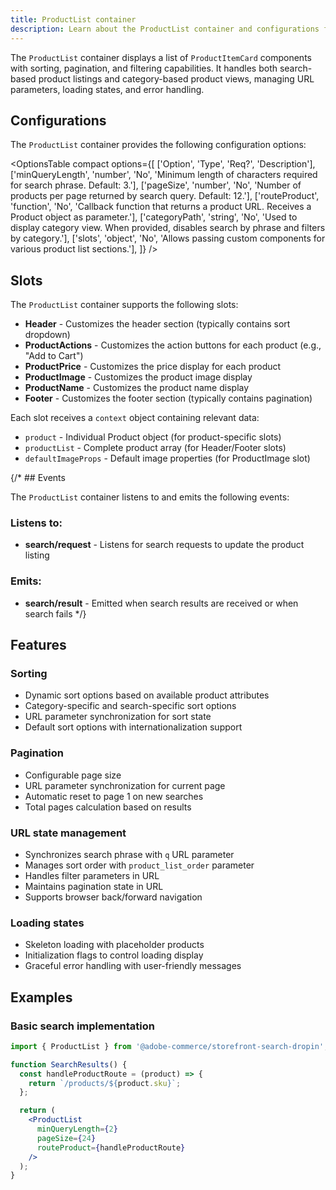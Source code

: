 ```yaml
---
title: ProductList container
description: Learn about the ProductList container and configurations for the Product Discovery drop-in.
---
```



The `ProductList` container displays a list of `ProductItemCard` components with sorting, pagination, and filtering capabilities. It handles both search-based product listings and category-based product views, managing URL parameters, loading states, and error handling.

## Configurations

The `ProductList` container provides the following configuration options:

<OptionsTable
  compact
  options={[
    ['Option', 'Type', 'Req?', 'Description'],
    ['minQueryLength', 'number', 'No', 'Minimum length of characters required for search phrase. Default: 3.'],
    ['pageSize', 'number', 'No', 'Number of products per page returned by search query. Default: 12.'],
    ['routeProduct', 'function', 'No', 'Callback function that returns a product URL. Receives a Product object as parameter.'],
    ['categoryPath', 'string', 'No', 'Used to display category view. When provided, disables search by phrase and filters by category.'],
    ['slots', 'object', 'No', 'Allows passing custom components for various product list sections.'],
  ]}
/>

## Slots

The `ProductList` container supports the following slots:

* **Header** - Customizes the header section (typically contains sort dropdown)
* **ProductActions** - Customizes the action buttons for each product (e.g., "Add to Cart")
* **ProductPrice** - Customizes the price display for each product
* **ProductImage** - Customizes the product image display
* **ProductName** - Customizes the product name display
* **Footer** - Customizes the footer section (typically contains pagination)

Each slot receives a `context` object containing relevant data:
- `product` - Individual Product object (for product-specific slots)
- `productList` - Complete product array (for Header/Footer slots)
- `defaultImageProps` - Default image properties (for ProductImage slot)

{/* ## Events

The `ProductList` container listens to and emits the following events:

### Listens to:
* **search/request** - Listens for search requests to update the product listing

### Emits:
* **search/result** - Emitted when search results are received or when search fails */}

## Features

### Sorting

- Dynamic sort options based on available product attributes
- Category-specific and search-specific sort options
- URL parameter synchronization for sort state
- Default sort options with internationalization support

### Pagination

- Configurable page size
- URL parameter synchronization for current page
- Automatic reset to page 1 on new searches
- Total pages calculation based on results

### URL state management

- Synchronizes search phrase with `q` URL parameter
- Manages sort order with `product_list_order` parameter
- Handles filter parameters in URL
- Maintains pagination state in URL
- Supports browser back/forward navigation

### Loading states

- Skeleton loading with placeholder products
- Initialization flags to control loading display
- Graceful error handling with user-friendly messages


## Examples

### Basic search implementation

```jsx
import { ProductList } from '@adobe-commerce/storefront-search-dropin';

function SearchResults() {
  const handleProductRoute = (product) => {
    return `/products/${product.sku}`;
  };

  return (
    <ProductList
      minQueryLength={2}
      pageSize={24}
      routeProduct={handleProductRoute}
    />
  );
}